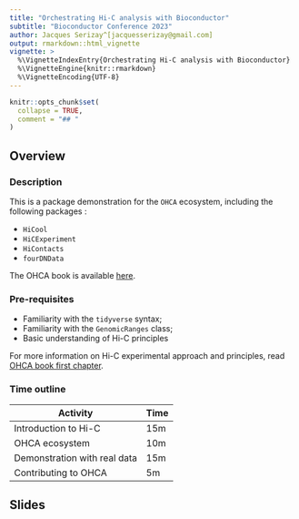 ```yaml
---
title: "Orchestrating Hi-C analysis with Bioconductor"
subtitle: "Bioconductor Conference 2023"
author: Jacques Serizay^[jacquesserizay@gmail.com]
output: rmarkdown::html_vignette
vignette: >
  %\VignetteIndexEntry{Orchestrating Hi-C analysis with Bioconductor}
  %\VignetteEngine{knitr::rmarkdown}
  %\VignetteEncoding{UTF-8}
---
```


```r
knitr::opts_chunk$set(
  collapse = TRUE,
  comment = "## "
)
```

## Overview

### Description

This is a package demonstration for the `OHCA` ecosystem, including the 
following packages : 

- `HiCool`
- `HiCExperiment`
- `HiContacts`
- `fourDNData`

The OHCA book is available [here](https://jserizay.com/OHCA/). 

### Pre-requisites

* Familiarity with the `tidyverse` syntax; 
* Familiarity with the `GenomicRanges` class; 
* Basic understanding of Hi-C principles

For more information on Hi-C experimental approach and principles, 
read [OHCA book first chapter](https://jserizay.com/OHCA/principles.html).

### Time outline

| Activity                     | Time |
|------------------------------|------|
| Introduction to Hi-C         | 15m  |
| OHCA ecosystem               | 10m  |
| Demonstration with real data | 15m  |
| Contributing to OHCA         | 5m   |

## Slides

